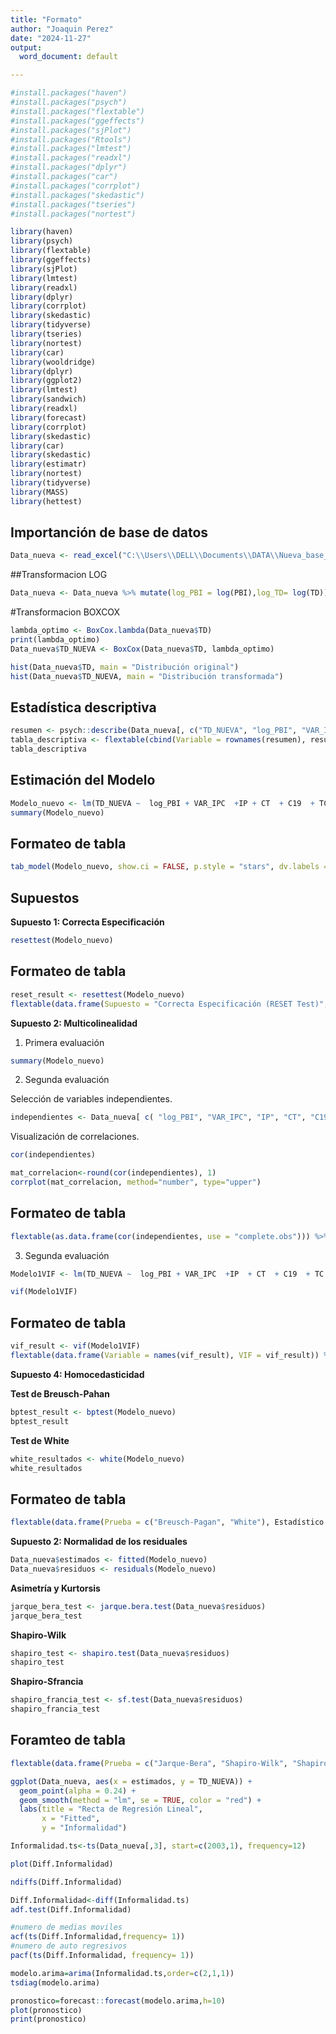 ---
title: "Formato"
author: "Joaquin Perez"
date: "2024-11-27"
output:
  word_document: default

---

```{r, message=FALSE, warning=FALSE}
#install.packages("haven")
#install.packages("psych")
#install.packages("flextable")
#install.packages("ggeffects")
#install.packages("sjPlot")
#install.packages("Rtools")
#install.packages("lmtest")
#install.packages("readxl")
#install.packages("dplyr")
#install.packages("car")
#install.packages("corrplot")
#install.packages("skedastic")
#install.packages("tseries")
#install.packages("nortest")
```


```{r, message=FALSE, warning=FALSE}
library(haven)
library(psych)
library(flextable)
library(ggeffects)
library(sjPlot)
library(lmtest)
library(readxl)
library(dplyr)
library(corrplot)
library(skedastic)
library(tidyverse)
library(tseries)
library(nortest)
library(car)
library(wooldridge)
library(dplyr)
library(ggplot2)
library(lmtest)
library(sandwich)
library(readxl)
library(forecast)
library(corrplot)
library(skedastic)
library(car)
library(skedastic)
library(estimatr)
library(nortest)
library(tidyverse)
library(MASS)
library(hettest)
```

## Importanción de base de datos

```{r, message=FALSE, warning=FALSE}
Data_nueva <- read_excel("C:\\Users\\DELL\\Documents\\DATA\\Nueva_base_datos.xlsx")
```

##Transformacion LOG
```{r}
Data_nueva <- Data_nueva %>% mutate(log_PBI = log(PBI),log_TD= log(TD))
```


#Transformacion BOXCOX
```{r}
lambda_optimo <- BoxCox.lambda(Data_nueva$TD)
print(lambda_optimo)
Data_nueva$TD_NUEVA <- BoxCox(Data_nueva$TD, lambda_optimo)
```
```{r}
hist(Data_nueva$TD, main = "Distribución original")
hist(Data_nueva$TD_NUEVA, main = "Distribución transformada")
```



## Estadística descriptiva

```{r}
resumen <- psych::describe(Data_nueva[, c("TD_NUEVA", "log_PBI", "VAR_IPC", "IP", "CT", "C19","TC","TI","CP")])[, c("mean", "sd", "min", "max")] %>% as.data.frame()
tabla_descriptiva <- flextable(cbind(Variable = rownames(resumen), resumen)) %>% set_header_labels(mean = "Mean", sd = "Std. Dev.", min = "Min.", max = "Max.")
tabla_descriptiva
```

## Estimación del Modelo

```{r}
Modelo_nuevo <- lm(TD_NUEVA ~  log_PBI + VAR_IPC  +IP + CT  + C19  + TC + TI + CP  , data = Data_nueva, na.action = na.exclude)
summary(Modelo_nuevo)
```

## Formateo de tabla

```{r}
tab_model(Modelo_nuevo, show.ci = FALSE, p.style = "stars", dv.labels = "Modelo de Regresión de Informalidad", file = "modelo_regresion_informalidad.doc")
```

## Supuestos

**Supuesto 1: Correcta Especificación**

```{r}
resettest(Modelo_nuevo)
```
## Formateo de tabla

```{r}
reset_result <- resettest(Modelo_nuevo)
flextable(data.frame(Supuesto = "Correcta Especificación (RESET Test)", Estadístico = reset_result$statistic, p_value = reset_result$p.value)) %>% autofit()
```


**Supuesto 2: Multicolinealidad**

1. Primera evaluación

```{r}
summary(Modelo_nuevo)
```

2. Segunda evaluación

Selección de variables independientes.

```{r}
independientes <- Data_nueva[ c( "log_PBI", "VAR_IPC", "IP", "CT", "C19","TC","TI","CP")]
```

Visualización de correlaciones.

```{r}
cor(independientes)
```

```{r}
mat_correlacion<-round(cor(independientes), 1)
corrplot(mat_correlacion, method="number", type="upper")
```


## Formateo de tabla

```{r}
flextable(as.data.frame(cor(independientes, use = "complete.obs"))) %>% autofit()
```


3. Segunda evaluación

```{r}
Modelo1VIF <- lm(TD_NUEVA ~  log_PBI + VAR_IPC  +IP  + CT  + C19  + TC + TI + CP , data = Data_nueva)
```

```{r}
vif(Modelo1VIF)
```

## Formateo de tabla

```{r}
vif_result <- vif(Modelo1VIF)
flextable(data.frame(Variable = names(vif_result), VIF = vif_result)) %>% autofit()
```


**Supuesto 4: Homocedasticidad**

**Test de Breusch-Pahan**

```{r}
bptest_result <- bptest(Modelo_nuevo)
bptest_result
```

**Test de White**

```{r}
white_resultados <- white(Modelo_nuevo)
white_resultados
```

## Formateo de tabla

```{r}
flextable(data.frame(Prueba = c("Breusch-Pagan", "White"), Estadístico = c(bptest_result$statistic, white_resultados$statistic), p_value = c(bptest_result$p.value, white_resultados$p.value))) %>% autofit()
```

**Supuesto 2: Normalidad de los residuales**

```{r}
Data_nueva$estimados <- fitted(Modelo_nuevo)
Data_nueva$residuos <- residuals(Modelo_nuevo)
```

**Asimetría y Kurtorsis**

```{r}
jarque_bera_test <- jarque.bera.test(Data_nueva$residuos)
jarque_bera_test
```

**Shapiro-Wilk**

```{r}
shapiro_test <- shapiro.test(Data_nueva$residuos)
shapiro_test
```

**Shapiro-Sfrancia**

```{r}
shapiro_francia_test <- sf.test(Data_nueva$residuos)
shapiro_francia_test
```

## Foramteo de tabla

```{r}
flextable(data.frame(Prueba = c("Jarque-Bera", "Shapiro-Wilk", "Shapiro-Francia"), Estadístico = c(jarque_bera_test$statistic, shapiro_test$statistic, shapiro_francia_test$statistic), p_value = c(jarque_bera_test$p.value, shapiro_test$p.value, shapiro_francia_test$p.value))) %>% autofit()
```

```{r}
ggplot(Data_nueva, aes(x = estimados, y = TD_NUEVA)) +
  geom_point(alpha = 0.24) +
  geom_smooth(method = "lm", se = TRUE, color = "red") +
  labs(title = "Recta de Regresión Lineal",
       x = "Fitted",
       y = "Informalidad")
```

```{r}
Informalidad.ts<-ts(Data_nueva[,3], start=c(2003,1), frequency=12)

```

```{r}
plot(Diff.Informalidad)
```

```{r}
ndiffs(Diff.Informalidad)
```
```{r}
Diff.Informalidad<-diff(Informalidad.ts)
adf.test(Diff.Informalidad)
```
```{r}
#numero de medias moviles
acf(ts(Diff.Informalidad,frequency= 1))
#numero de auto regresivos
pacf(ts(Diff.Informalidad, frequency= 1))
```
```{r}
modelo.arima=arima(Informalidad.ts,order=c(2,1,1))
tsdiag(modelo.arima)
```
```{r}
pronostico=forecast::forecast(modelo.arima,h=10)
plot(pronostico)
print(pronostico)
```

